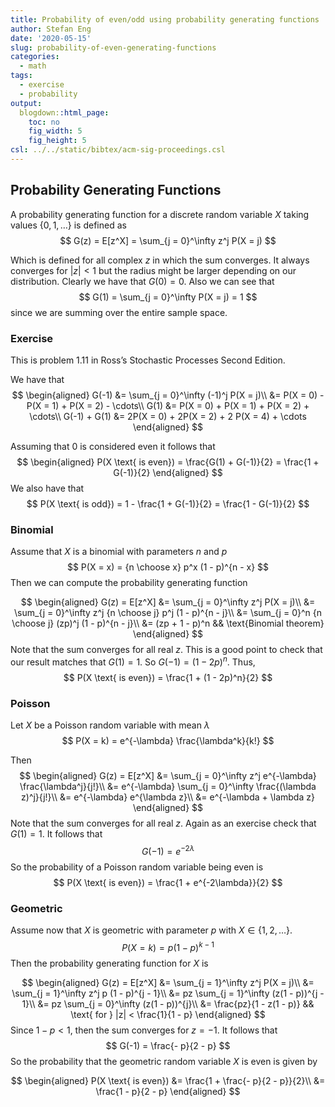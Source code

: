 ```yaml
---
title: Probability of even/odd using probability generating functions
author: Stefan Eng
date: '2020-05-15'
slug: probability-of-even-generating-functions
categories:
  - math
tags:
  - exercise
  - probability
output:
  blogdown::html_page:
    toc: no
    fig_width: 5
    fig_height: 5
csl: ../../static/bibtex/acm-sig-proceedings.csl
---
```




## Probability Generating Functions

A probability generating function for a discrete random variable $X$ taking values $\{0,1,\ldots\}$ is defined as
$$
G(z) = E[z^X] = \sum_{j = 0}^\infty z^j P(X = j)
$$

Which is defined for all complex $z$ in which the sum converges.
It always converges for $|z| < 1$ but the radius might be larger depending on our distribution.
Clearly we have that $G(0) = 0$.
Also we can see that
$$
G(1) = \sum_{j = 0}^\infty P(X = j) = 1
$$
since we are summing over the entire sample space.

### Exercise

This is problem 1.11 in Ross's Stochastic Processes Second Edition.

We have that
$$
\begin{aligned}
G(-1) &= \sum_{j = 0}^\infty (-1)^j P(X = j)\\
  &= P(X = 0) - P(X = 1) + P(X = 2) - \cdots\\
G(1) &= P(X = 0) + P(X = 1) + P(X = 2) + \cdots\\
G(-1) + G(1) &= 2P(X = 0) + 2P(X = 2) + 2 P(X = 4) + \cdots
\end{aligned}
$$

Assuming that 0 is considered even it follows that
$$
\begin{aligned}
P(X \text{ is even}) = \frac{G(1) + G(-1)}{2} = \frac{1 + G(-1)}{2}
\end{aligned}
$$
We also have that
$$
P(X \text{ is odd}) = 1 - \frac{1 + G(-1)}{2} = \frac{1 - G(-1)}{2}
$$

### Binomial 
Assume that $X$ is a binomial with parameters $n$ and $p$
$$
P(X = x) = {n \choose x} p^x (1 - p)^{n - x}
$$
Then we can compute the probability generating function

$$
\begin{aligned}
G(z) = E[z^X] &= \sum_{j = 0}^\infty z^j P(X = j)\\
  &= \sum_{j = 0}^\infty z^j {n \choose j} p^j (1 - p)^{n - j}\\
  &= \sum_{j = 0}^n {n \choose j} (zp)^j (1 - p)^{n - j}\\
  &= (zp + 1 - p)^n && \text{Binomial theorem}
\end{aligned}
$$
Note that the sum converges for all real $z$.
This is a good point to check that our result matches that $G(1) = 1$.
So $G(-1) = (1 - 2p)^n$.
Thus,
$$
P(X \text{ is even}) = \frac{1 + (1 - 2p)^n}{2}
$$

### Poisson
Let $X$ be a Poisson random variable with mean $\lambda$
$$
P(X = k) = e^{-\lambda} \frac{\lambda^k}{k!}
$$

Then
$$
\begin{aligned}
G(z) = E[z^X] &= \sum_{j = 0}^\infty z^j e^{-\lambda} \frac{\lambda^j}{j!}\\
  &= e^{-\lambda} \sum_{j = 0}^\infty  \frac{(\lambda z)^j}{j!}\\
  &= e^{-\lambda} e^{\lambda z}\\
  &= e^{-\lambda + \lambda z}
\end{aligned}
$$
Note that the sum converges for all real $z$.
Again as an exercise check that $G(1) = 1$.
It follows that
$$
G(-1) = e^{-2\lambda}
$$
So the probability of a Poisson random variable being even is
$$
P(X \text{ is even}) = \frac{1 + e^{-2\lambda}}{2}
$$

### Geometric
Assume now that $X$ is geometric with parameter $p$ with $X \in \{1,2,\ldots\}$.
$$
P(X = k) = p (1 - p)^{k - 1}
$$
Then the probability generating function for $X$ is

$$
\begin{aligned}
G(z) = E[z^X] &= \sum_{j = 1}^\infty z^j P(X = j)\\
  &= \sum_{j = 1}^\infty z^j p (1 - p)^{j - 1}\\
  &= pz \sum_{j = 1}^\infty (z(1 - p))^{j - 1}\\
  &= pz \sum_{j = 0}^\infty (z(1 - p))^{j}\\
  &= \frac{pz}{1 - z(1 - p)} && \text{ for } |z| < \frac{1}{1 - p}
\end{aligned}
$$
Since $1 - p < 1$, then the sum converges for $z = -1$. It follows that
$$
G(-1) = \frac{- p}{2 - p}
$$
So the probability that the geometric random variable $X$ is even is given by

$$
\begin{aligned}
P(X \text{ is even}) &= \frac{1 + \frac{- p}{2 - p}}{2}\\
&= \frac{1 - p}{2 - p}
\end{aligned}
$$

